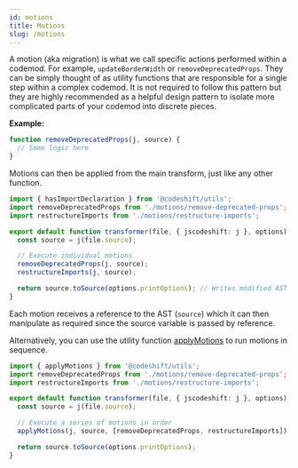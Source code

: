 ```yaml
---
id: motions
title: Motions
slug: /motions
---
```


A motion (aka migration) is what we call specific actions performed within a codemod. For example, `updateBorderWidth` or `removeDeprecatedProps`.
They can be simply thought of as utility functions that are responsible for a single step within a complex codemod.
It is not required to follow this pattern but they are highly recommended as a helpful design pattern to isolate more complicated parts of your codemod into discrete pieces.

**Example:**

```ts
function removeDeprecatedProps(j, source) {
  // Some logic here
}
```

Motions can then be applied from the main transform, just like any other function.

```ts
import { hasImportDeclaration } from '@codeshift/utils';
import removeDeprecatedProps from './motions/remove-deprecated-props';
import restructureImports from './motions/restructure-imports';

export default function transformer(file, { jscodeshift: j }, options) {
  const source = j(file.source);

  // Execute individual motions
  removeDeprecatedProps(j, source);
  restructureImports(j, source);

  return source.toSource(options.printOptions); // Writes modified AST to file
}
```

Each motion receives a reference to the AST (`source`) which it can then manipulate as required since the source variable is passed by reference.

Alternatively, you can use the utility function [applyMotions](./utils#applymotionsj-source-motions) to run motions in sequence.

```ts
import { applyMotions } from '@codeshift/utils';
import removeDeprecatedProps from './motions/remove-deprecated-props';
import restructureImports from './motions/restructure-imports';

export default function transformer(file, { jscodeshift: j }, options) {
  const source = j(file.source);

  // Execute a series of motions in order
  applyMotions(j, source, [removeDeprecatedProps, restructureImports]);

  return source.toSource(options.printOptions);
}
```
